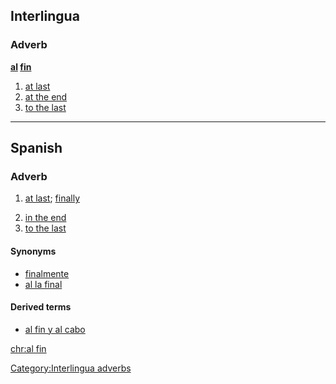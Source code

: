 ==Interlingua==

===Adverb===
'''[[al]] [[fin]]'''

# [[at last]]
# [[at the end]]
# [[to the last]]

[[Category:Interlingua adverbs]]

----

==Spanish==

===Adverb===
{{es-adv|head=[[al]] [[fin]]}}

# {{context|idiomatic|lang=es}} [[at last]]; [[finally]]
# [[in the end]]
# [[to the last]]

====Synonyms====
* [[finalmente]]
* [[al la final]]

====Derived terms====
*[[al fin y al cabo]]

[[chr:al fin]]